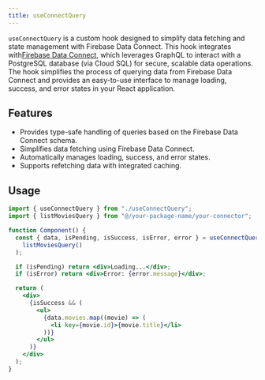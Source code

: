 ```yaml
---
title: useConnectQuery
---
```


`useConnectQuery` is a custom hook designed to simplify data fetching and state management with Firebase Data Connect.
This hook integrates with[Firebase Data Connect](https://firebase.google.com/docs/data-connect), which leverages GraphQL to interact with a PostgreSQL database (via Cloud SQL) for secure, scalable data operations.
The hook simplifies the process of querying data from Firebase Data Connect and provides an easy-to-use interface to manage loading, success, and error states in your React application.

## Features

- Provides type-safe handling of queries based on the Firebase Data Connect schema.
- Simplifies data fetching using Firebase Data Connect.
- Automatically manages loading, success, and error states.
- Supports refetching data with integrated caching.

## Usage

```jsx
import { useConnectQuery } from "./useConnectQuery";
import { listMoviesQuery } from "@/your-package-name/your-connector";

function Component() {
  const { data, isPending, isSuccess, isError, error } = useConnectQuery(
    listMoviesQuery()
  );

  if (isPending) return <div>Loading...</div>;
  if (isError) return <div>Error: {error.message}</div>;

  return (
    <div>
      {isSuccess && (
        <ul>
          {data.movies.map((movie) => (
            <li key={movie.id}>{movie.title}</li>
          ))}
        </ul>
      )}
    </div>
  );
}
```
